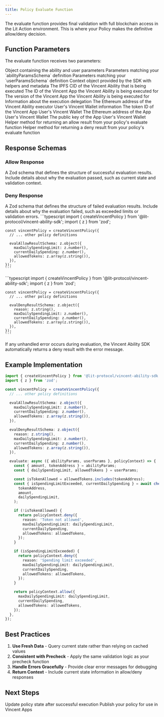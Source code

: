 ```yaml
---
title: Policy Evaluate Function
---
```


The evaluate function provides final validation with full blockchain access in the Lit Action environment. This is where your Policy makes the definitive allow/deny decision.

## Function Parameters

The evaluate function receives two parameters:

<ParamField path="params" type="object" required>
  Object containing the ability and user parameters
  <Expandable title="properties">
    <ParamField path="abilityParams" type="object">
      Parameters matching your `abilityParamsSchema` definition
    </ParamField>
    <ParamField path="userParams" type="object">
      Parameters matching your `userParamsSchema` definition
    </ParamField>
  </Expandable>
</ParamField>

<ParamField path="policyContext" type="object" required>
  Context object provided by the SDK with helpers and metadata
  <Expandable title="properties">
    <ParamField path="abilityIpfsCid" type="string">
      The IPFS CID of the Vincent Ability that is being executed
    </ParamField>
    <ParamField path="appId" type="number">
      The ID of the Vincent App the Vincent Ability is being executed for
    </ParamField>
    <ParamField path="appVersion" type="number">
      The version of the Vincent App the Vincent Ability is being executed for
    </ParamField>
    <ParamField path="delegation" type="object">
      Information about the execution delegation
      <Expandable title="properties">
        <ParamField path="delegateeAddress" type="string">
          The Ethereum address of the Vincent Ability executor
        </ParamField>
        <ParamField path="delegatorPkpInfo" type="object">
          User's Vincent Wallet information
          <Expandable title="properties">
            <ParamField path="tokenId" type="string">
              The token ID of the Vincent App User's Vincent Wallet
            </ParamField>
            <ParamField path="ethAddress" type="string">
              The Ethereum address of the App User's Vincent Wallet
            </ParamField>
            <ParamField path="publicKey" type="string">
              The public key of the App User's Vincent Wallet
            </ParamField>
          </Expandable>
        </ParamField>
      </Expandable>
    </ParamField>
    <ParamField path="allow" type="function">
      Helper method for returning an allow result from your policy's evaluate function
    </ParamField>
    <ParamField path="deny" type="function">
      Helper method for returning a deny result from your policy's evaluate function
    </ParamField>
  </Expandable>
</ParamField>

## Response Schemas

### Allow Response

<ParamField path="evalAllowResultSchema" type="ZodSchema" required>
  A Zod schema that defines the structure of successful evaluation results. Include details about why the evaluation passed, such as current state and validation context.
</ParamField>

### Deny Response

<ParamField path="evalDenyResultSchema" type="ZodSchema" required>
  A Zod schema that defines the structure of failed evaluation results. Include details about why the evaluation failed, such as exceeded limits or validation errors.
</ParamField>

<Tabs>
  <Tab title="Allow Schema">
    ```typescript
    import { createVincentPolicy } from '@lit-protocol/vincent-ability-sdk';
    import { z } from 'zod';

    const vincentPolicy = createVincentPolicy({
      // ... other policy definitions

      evalAllowResultSchema: z.object({
        maxDailySpendingLimit: z.number(),
        currentDailySpending: z.number(),
        allowedTokens: z.array(z.string()),
      }),
    });
    ```
  </Tab>
  <Tab title="Deny Schema">
    ```typescript
    import { createVincentPolicy } from '@lit-protocol/vincent-ability-sdk';
    import { z } from 'zod';

    const vincentPolicy = createVincentPolicy({
      // ... other policy definitions

      evalDenyResultSchema: z.object({
        reason: z.string(),
        maxDailySpendingLimit: z.number(),
        currentDailySpending: z.number(),
        allowedTokens: z.array(z.string()),
      }),
    });
    ```
  </Tab>
</Tabs>

<Note>
If any unhandled error occurs during evaluation, the Vincent Ability SDK automatically returns a deny result with the error message.
</Note>

## Example Implementation

```typescript
import { createVincentPolicy } from '@lit-protocol/vincent-ability-sdk';
import { z } from 'zod';

const vincentPolicy = createVincentPolicy({
  // ... other policy definitions

  evalAllowResultSchema: z.object({
    maxDailySpendingLimit: z.number(),
    currentDailySpending: z.number(),
    allowedTokens: z.array(z.string()),
  }),

  evalDenyResultSchema: z.object({
    reason: z.string(),
    maxDailySpendingLimit: z.number(),
    currentDailySpending: z.number(),
    allowedTokens: z.array(z.string()),
  }),

  evaluate: async ({ abilityParams, userParams }, policyContext) => {
    const { amount, tokenAddress } = abilityParams;
    const { dailySpendingLimit, allowedTokens } = userParams;

    const isTokenAllowed = allowedTokens.includes(tokenAddress);
    const { isSpendingLimitExceeded, currentDailySpending } = await checkSpendingLimit(
      tokenAddress,
      amount,
      dailySpendingLimit,
    );

    if (!isTokenAllowed) {
      return policyContext.deny({
        reason: 'Token not allowed',
        maxDailySpendingLimit: dailySpendingLimit,
        currentDailySpending,
        allowedTokens: allowedTokens,
      });
    }

    if (isSpendingLimitExceeded) {
      return policyContext.deny({
        reason: 'Spending limit exceeded',
        maxDailySpendingLimit: dailySpendingLimit,
        currentDailySpending,
        allowedTokens: allowedTokens,
      });
    }

    return policyContext.allow({
      maxDailySpendingLimit: dailySpendingLimit,
      currentDailySpending,
      allowedTokens: allowedTokens,
    });
  },
});
```

## Best Practices

1. **Use Fresh Data** - Query current state rather than relying on cached values
2. **Consistent with Precheck** - Apply the same validation logic as your precheck function
3. **Handle Errors Gracefully** - Provide clear error messages for debugging
4. **Return Context** - Include current state information in allow/deny responses

## Next Steps

<CardGroup cols={2}>
  <Card title="Commit Function" icon="database" href="/ability/policy/commit-function">
    Update policy state after successful execution
  </Card>
  <Card title="Publishing Policies" icon="rocket" href="/ability/policy/publishing">
    Publish your policy for use in Vincent Apps
  </Card>
</CardGroup>